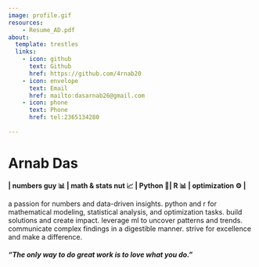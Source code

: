 ```yaml
---
image: profile.gif
resources:
    - Resume_AD.pdf
about:
  template: trestles
  links:
    - icon: github
      text: Github
      href: https://github.com/4rnab20
    - icon: envelope
      text: Email
      href: mailto:dasarnab26@gmail.com
    - icon: phone
      text: Phone
      href: tel:2365134280
    
---
```

# Arnab Das
<div style="text-align: justified"> 
**| numbers guy 📊 \| math & stats nut 📈 \| Python 🐍\| R 📊 \| optimization ⚙️ |**

a passion for numbers and data-driven insights. python and r for mathematical modeling, statistical analysis, and optimization tasks. build solutions and create impact. leverage ml to uncover patterns and trends. communicate complex findings in a digestible manner. strive for excellence and make a difference.


#### *"The only way to do great work is to love what you do."*
</div>


